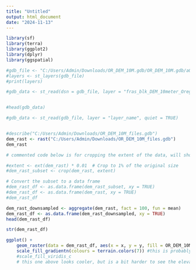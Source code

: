 ```yaml
---
title: "Untitled"
output: html_document
date: "2024-11-13"
---
```


```r
library(sf)
library(terra) 
library(ggplot2)
library(dplyr)
library(ggspatial)

```



```r
#gdb_file <- "C:/Users/Admin/Downloads/OR_DEM_10M.gdb/OR_DEM_10M.gdb/a00000029.gdbtable"
#layers <- st_layers(gdb_file)
#print(layers)

#gdb_data <- st_read(dsn = gdb_file, layer = "fras_blk_DEM_10meter_Oregon")


#head(gdb_data)

```


```r
#gdb_data <- st_read(gdb_file, layer = "layer_name", quiet = TRUE)


#describe("C:/Users/Admin/Downloads/OR_DEM_10M_files.gdb")
dem_rast <- rast("C:/Users/Admin/Downloads/OR_DEM_10M_files.gdb")
dem_rast

# commented code below is for cropping the extent of the data, will show a smaller portion of the state rather than a reduced res version

#extent <- ext(dem_rast) * 0.01  # Crop to 1% of the original size
#dem_rast_subset <- crop(dem_rast, extent)

# Convert the subset to a data frame
#dem_rast_df <- as.data.frame(dem_rast_subset, xy = TRUE)
#dem_rast_df <- as.data.frame(dem_rast, xy = TRUE)
#dem_rast_df

dem_rast_downsampled <- aggregate(dem_rast, fact = 100, fun = mean)
dem_rast_df <- as.data.frame(dem_rast_downsampled, xy = TRUE)
head(dem_rast_df)
```

```r
str(dem_rast_df)

ggplot() +
    geom_raster(data = dem_rast_df, aes(x = x, y = y, fill = OR_DEM_10M_files)) +
    scale_fill_gradientn(colours = terrain.colors(7)) #this is probably the more informative color scale
    #scale_fill_viridis_c
    # this one above looks cooler, but is a bit harder to see the elevation difference in

```

